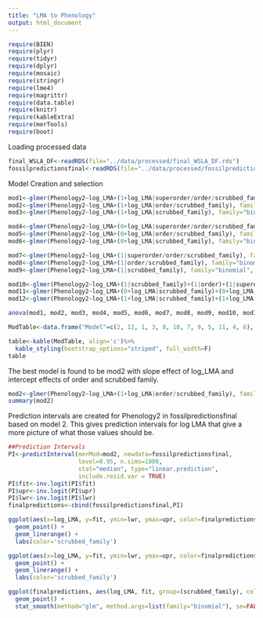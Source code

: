 ```yaml
---
title: "LMA to Phenology"
output: html_document
---
```


```r
require(BIEN)
require(plyr)
require(tidyr) 
require(dplyr)
require(mosaic)
require(stringr)
require(lme4)
require(magrittr)
require(data.table)
require(knitr)
require(kableExtra)
require(merTools)
require(boot)
```
Loading processed data
```r
final_WSLA_DF<-readRDS(file="../data/processed/final_WSLA_DF.rds")
fossilpredictionsfinal<-readRDS(file="../data/processed/fossilpredictionsfinal.rds")
```

Model Creation and selection
```r
mod1<-glmer(Phenology2~log_LMA+(1+log_LMA|superorder/order/scrubbed_family), family="binomial", data=final_WSLA_DF)
mod2<-glmer(Phenology2~log_LMA+(1+log_LMA|order/scrubbed_family), family="binomial", data=final_WSLA_DF)
mod3<-glmer(Phenology2~log_LMA+(1+log_LMA|scrubbed_family), family="binomial", data=final_WSLA_DF)

mod4<-glmer(Phenology2~log_LMA+(0+log_LMA|superorder/order/scrubbed_family), family="binomial", data=final_WSLA_DF)
mod5<-glmer(Phenology2~log_LMA+(0+log_LMA|order/scrubbed_family), family="binomial", data=final_WSLA_DF)
mod6<-glmer(Phenology2~log_LMA+(0+log_LMA|scrubbed_family), family="binomial", data=final_WSLA_DF)

mod7<-glmer(Phenology2~log_LMA+(1|superorder/order/scrubbed_family), family="binomial", data=final_WSLA_DF)
mod8<-glmer(Phenology2~log_LMA+(1|order/scrubbed_family), family="binomial", data=final_WSLA_DF)
mod9<-glmer(Phenology2~log_LMA+(1|scrubbed_family), family="binomial", data=final_WSLA_DF)

mod10<-glmer(Phenology2~log_LMA+(1|scrubbed_family)+(1|order)+(1|superorder), family="binomial", data=final_WSLA_DF)
mod11<-glmer(Phenology2~log_LMA+(0+log_LMA|scrubbed_family)+(0+log_LMA|order)+(0+log_LMA|superorder), family="binomial", data=final_WSLA_DF)
mod12<-glmer(Phenology2~log_LMA+(1+log_LMA|scrubbed_family)+(1+log_LMA|order)+(1+log_LMA|superorder), family="binomial", data=final_WSLA_DF)

anova(mod1, mod2, mod3, mod4, mod5, mod6, mod7, mod8, mod9, mod10, mod11, mod12)

ModTable<-data.frame("Model"=c(2, 12, 1, 3, 8, 10, 7, 9, 5, 11, 4, 6), "Rank"=c(1:12), "LogLik"=c(-10576, -10574, -10575, -10597, -12444, -12444, -12444, -12447, -12603, -12602, -12603, -12607), "AIC"=c(21169, 21171, 21171, 21204, 24896, 24897, 24898, 24899, 25214, 25215, 25216, 25220), "dAIC"=c(0, 2, 2, 35, 3727, 3728, 3729, 3730, 4045, 4046, 4047, 4051), "P-value"=c("<2e-16", "<2e-16", 0.3468, "<2e-16", "<2e-16", "<2e-16", "<2e-16", "<2e-16", 1, 1, 1, 1))

table<-kable(ModTable, align='c')%>%
  kable_styling(bootstrap_options="striped", full_width=F)
table

```

The best model is found to be mod2 with slope effect of log_LMA and intercept effects of order and scrubbed family. 
```r
mod2<-glmer(Phenology2~log_LMA+(1+log_LMA|order/scrubbed_family), family="binomial", data=final_WSLA_DF)
summary(mod2)
```

Prediction intervals are created for Phenology2 in fossilpredictionsfinal based on model 2. This gives prediction intervals for log LMA that give a more picture of what those values should be. 
```r
##Prediction Intervals 
PI<-predictInterval(merMod=mod2, newdata=fossilpredictionsfinal, 
                    level=0.95, n.sims=1000,
                    stat="median", type="linear.prediction",
                    include.resid.var = TRUE)
PI$fit<-inv.logit(PI$fit)
PI$upr<-inv.logit(PI$upr)
PI$lwr<-inv.logit(PI$lwr)
finalpredictions<-cbind(fossilpredictionsfinal,PI)

ggplot(aes(x=log_LMA, y=fit, ymin=lwr, ymax=upr, color=finalpredictions$scrubbed_family), data=finalpredictions) +
  geom_point() +
  geom_linerange() +
  labs(color='scrubbed_family')

ggplot(aes(x=log_LMA, y=fit, ymin=lwr, ymax=upr, color=finalpredictions$scrubbed_family), data=finalpredictions) +
  geom_point() +
  geom_linerange() +
  labs(color='scrubbed_family')

ggplot(finalpredictions, aes(log_LMA, fit, group=(scrubbed_family), color=scrubbed_family)) + 
  geom_point() + 
  stat_smooth(method="glm", method.args=list(family="binomial"), se=FALSE)

```
